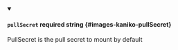 
<details className="config-field" data-expandable="false" open>
<summary>

#### `pullSecret` <span class="config-field-required" data-required="false">required</span> <span class="config-field-type">string</span> <span class="config-field-default"></span> <span class="config-field-enum"></span> {#images-kaniko-pullSecret}

PullSecret is the pull secret to mount by default

</summary>



</details>
